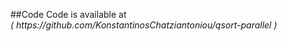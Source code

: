 ##Code
Code is available at [\textcolor{blue}{github}](https://github.com/KonstantinosChatziantoniou/qsort-parallel)   
*( https://github.com/KonstantinosChatziantoniou/qsort-parallel )*